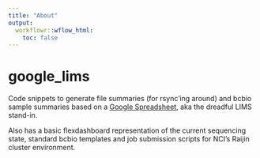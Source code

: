```yaml
---
title: "About"
output:
  workflowr::wflow_html:
    toc: false
---
```


# google_lims

Code snippets to generate file summaries (for rsync'ing around) and bcbio sample summaries based on a [Google Spreadsheet](https://docs.google.com/spreadsheets/d/1DwvyfVrgr5TIcYtGVXZeIWWRbld-nuX-4o4z2kZHNWs/edit#gid=0), aka the dreadful LIMS stand-in.

Also has a basic flexdashboard representation of the current sequencing state, standard bcbio templates and job submission scripts for NCI's Raijin cluster environment.



